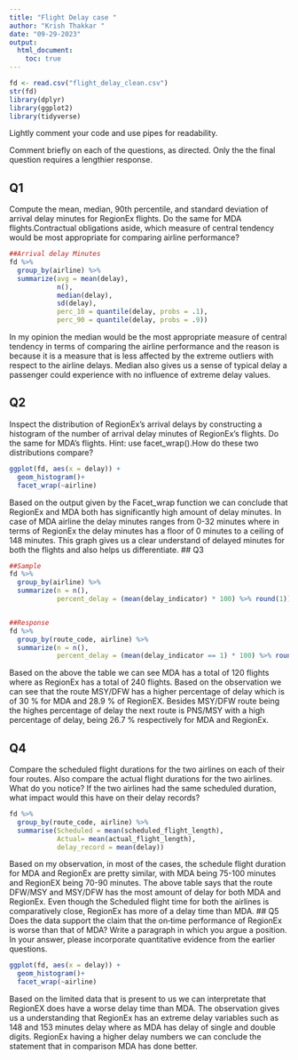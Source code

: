 ---
title: "Flight Delay case "
author: "Krish Thakkar "
date: "09-29-2023"
output: 
  html_document:
    toc: true
---

```{r}
fd <- read.csv("flight_delay_clean.csv")
str(fd)
library(dplyr)
library(ggplot2)
library(tidyverse)
```

Lightly comment your code and use pipes for readability.

Comment briefly on each of the questions, as directed.  Only the the final question requires a lengthier response.

## Q1
Compute the mean, median, 90th percentile, and standard deviation of arrival delay minutes for RegionEx flights. Do the same for MDA flights.Contractual obligations aside, which measure of central tendency would be most appropriate for comparing airline performance?
```{r}
##Arrival delay Minutes
fd %>% 
  group_by(airline) %>% 
  summarize(avg = mean(delay),
            n(),
            median(delay),
            sd(delay),
            perc_10 = quantile(delay, probs = .1),
            perc_90 = quantile(delay, probs = .9))

```

In my opinion the median would be the most appropriate measure of central tendency in terms of comparing the airline performance and the reason is because it is a measure that is less affected by the extreme outliers with respect to the airline delays. Median also gives us a sense of typical delay a passenger could experience with no influence of extreme delay values. 

## Q2
Inspect the distribution of RegionEx’s arrival delays by constructing a histogram of the number of arrival delay minutes of RegionEx’s flights. Do the same for MDA’s flights. Hint: use facet_wrap().How do these two distributions compare?
```{r}
ggplot(fd, aes(x = delay)) +
  geom_histogram()+
  facet_wrap(~airline)
```

Based on the output given by the Facet_wrap function we can conclude that RegionEx and MDA both has significantly high amount of delay minutes. In case of MDA airline the delay minutes ranges from 0-32 minutes where in terms of RegionEx the delay minutes has a floor of 0 minutes to a ceiling of 148 minutes. This graph gives us a clear understand of delayed minutes for both the flights and also helps us differentiate. 
## Q3

```{r}
##Sample
fd %>% 
  group_by(airline) %>% 
  summarize(n = n(),
            percent_delay = (mean(delay_indicator) * 100) %>% round(1))


##Response
fd %>% 
  group_by(route_code, airline) %>% 
  summarize(n = n(),
            percent_delay = (mean(delay_indicator == 1) * 100) %>% round(1))

```

Based on the above the table we can see MDA has a total of 120 flights  where as RegionEx has a total of 240 flights. Based on the observation we can see that the route MSY/DFW has a higher percentage of delay which is of 30 % for MDA and 28.9 % of RegionEX. Besides MSY/DFW route being the highes percentage of delay the next route is PNS/MSY with a high percentage of delay, being 26.7 % respectively for MDA and RegionEx. 

## Q4
Compare the scheduled flight durations for the two airlines on each of their four routes. Also compare the actual flight durations for the two airlines. What do you notice? If the two airlines had the same scheduled duration, what impact would this have on their delay records?
```{r}
fd %>%
  group_by(route_code, airline) %>%
  summarise(Scheduled = mean(scheduled_flight_length),
            Actual= mean(actual_flight_length),
            delay_record = mean(delay)) 
```

Based on my observation, in most of the cases, the schedule flight duration for MDA and RegionEx are pretty similar, with MDA being 75-100 minutes and RegionEX being 70-90 minutes. The above table says that the route DFW/MSY and MSY/DFW has the most amount of delay for both MDA and RegionEx. Even though the Scheduled flight time for both the airlines is comparatively close, RegionEx has more of a delay time than MDA. 
## Q5
Does the data support the claim that the on‐time performance of RegionEx is worse than that of MDA? Write a paragraph in which you argue a position. In your answer, please incorporate quantitative evidence from the earlier questions.
```{r}
ggplot(fd, aes(x = delay)) +
  geom_histogram()+
  facet_wrap(~airline)
```
Based on the limited data that is present to us we can interpretate that RegionEX does have a worse delay time than MDA. The observation gives us a understanding that RegionEx has an extreme delay variables such as 148 and 153 minutes delay where as MDA has delay of single and double digits. RegionEx having a higher delay numbers we can conclude the statement that in comparison MDA has done better. 